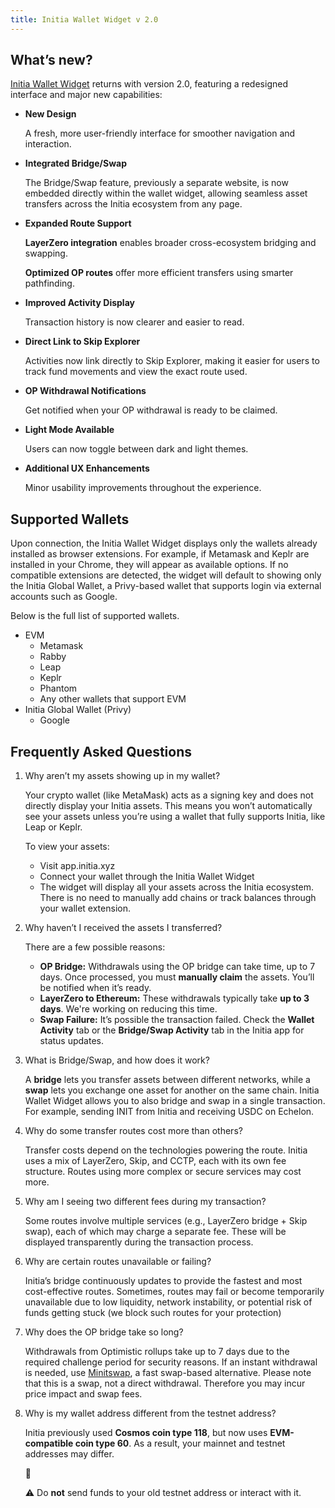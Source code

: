 ```yaml
---
title: Initia Wallet Widget v 2.0 
---
```


## What’s new?

[Initia Wallet Widget](/home/tools/wallet-widget/wallet-widget) returns with version 2.0, featuring a redesigned interface and major new capabilities:

- **New Design**
    
    A fresh, more user-friendly interface for smoother navigation and interaction.
    
- **Integrated Bridge/Swap**
    
    The Bridge/Swap feature, previously a separate website, is now embedded directly within the wallet widget, allowing seamless asset transfers across the Initia ecosystem from any page.
    
- **Expanded Route Support**

   **LayerZero integration** enables broader cross-ecosystem bridging and swapping.
   
   **Optimized OP routes** offer more efficient transfers using smarter pathfinding.
- **Improved Activity Display**
    
    Transaction history is now clearer and easier to read.
    
- **Direct Link to Skip Explorer**
    
    Activities now link directly to Skip Explorer, making it easier for users to track fund movements and view the exact route used.
    
- **OP Withdrawal Notifications**
    
    Get notified when your OP withdrawal is ready to be claimed.
    
- **Light Mode Available**
    
    Users can now toggle between dark and light themes.
    
- **Additional UX Enhancements**
    
    Minor usability improvements throughout the experience.
    

## Supported Wallets

Upon connection, the Initia Wallet Widget displays only the wallets already installed as browser extensions. For example, if Metamask and Keplr are installed in your Chrome, they will appear as available options. If no compatible extensions are detected, the widget will default to showing only the Initia Global Wallet, a Privy-based wallet that supports login via external accounts such as Google. 

Below is the full list of supported wallets.

- EVM
    - Metamask
    - Rabby
    - Leap
    - Keplr
    - Phantom
    - Any other wallets that support EVM
- Initia Global Wallet (Privy)
    - Google

## Frequently Asked Questions

1. Why aren’t my assets showing up in my wallet?

   Your crypto wallet (like MetaMask) acts as a signing key and does not directly display your Initia assets. This means you won’t automatically see your assets unless you’re using a wallet that fully supports Initia, like Leap or Keplr. 
    
   To view your assets:
    - Visit app.initia.xyz
    - Connect your wallet through the Initia Wallet Widget
    - The widget will display all your assets across the Initia ecosystem. There is no need to manually add chains or track balances through your wallet extension.
    
2. Why haven’t I received the assets I transferred?

   There are a few possible reasons:
    
    - **OP Bridge:** Withdrawals using the OP bridge can take time, up to 7 days. Once processed, you must **manually claim** the assets. You’ll be notified when it’s ready.
    - **LayerZero to Ethereum:** These withdrawals typically take **up to 3 days**. We're working on reducing this time.
    - **Swap Failure:** It’s possible the transaction failed. Check the **Wallet Activity** tab or the **Bridge/Swap Activity** tab in the Initia app for status updates.

3. What is Bridge/Swap, and how does it work?

   A **bridge** lets you transfer assets between different networks, while a **swap** lets you exchange one asset for another on the same chain. Initia Wallet Widget allows you to also bridge and swap in a single transaction. For example, sending INIT from Initia and receiving USDC on Echelon.

4. Why do some transfer routes cost more than others?

   Transfer costs depend on the technologies powering the route. Initia uses a mix of LayerZero, Skip, and CCTP, each with its own fee structure. Routes using more complex or secure services may cost more.
    
5. Why am I seeing two different fees during my transaction?
    
   Some routes involve multiple services (e.g., LayerZero bridge + Skip swap), each of which may charge a separate fee. These will be displayed transparently during the transaction process.
    
6. Why are certain routes unavailable or failing?

   Initia’s bridge continuously updates to provide the fastest and most cost-effective routes. Sometimes, routes may fail or become temporarily unavailable due to low liquidity, network instability, or potential risk of funds getting stuck (we block such routes for your protection)
    
7. Why does the OP bridge take so long?

   Withdrawals from Optimistic rollups take up to 7 days due to the required challenge period for security reasons. If an instant withdrawal is needed, use [Minitswap](/home/core-concepts/minitswap/introduction), a fast swap-based alternative. Please note that this is a swap, not a direct withdrawal. Therefore you may incur price impact and swap fees. 
    
8. Why is my wallet address different from the testnet address?

   Initia previously used **Cosmos coin type 118**, but now uses **EVM-compatible coin type 60**. As a result, your mainnet and testnet addresses may differ.
    
    <aside>
    📌
    
    ⚠️ Do **not** send funds to your old testnet address or interact with it.
    
    </aside>